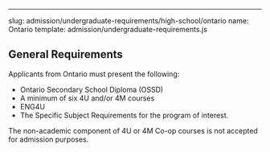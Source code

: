 ---
slug: admission/undergraduate-requirements/high-school/ontario
name: Ontario
template: admission/undergraduate-requirements.js

## General Requirements
Applicants from Ontario must present the following:

- Ontario Secondary School Diploma (OSSD)
- A minimum of six 4U and/or 4M courses
- ENG4U
- The Specific Subject Requirements for the program of interest.

The non-academic component of 4U or 4M Co-op courses is not accepted for admission purposes.